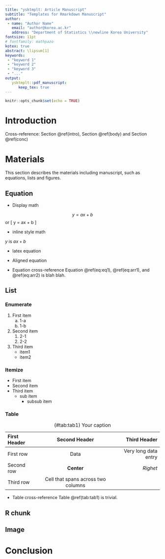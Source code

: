 ```yaml
---
title: "ysktmplt: Article Manuscript"
subtitle: "Templates for Rmarkdown Manuscript"
author: 
 - name: "Author Name"
   email: "author@korea.ac.kr"
   address: "Department of Statistics \\newline Korea University"
fontsize: 11pt
# fontfamily: mathpazo
kotex: true
abstract: \lipsum[1]
keywords: 
 - "keyword 1"
 - "keyword 2"
 - "keyword 3"
 - "..."
output: 
   ysktmplt::pdf_manuscript:
      keep_tex: true
---
```


```r
knitr::opts_chunk$set(echo = TRUE)
```

# Introduction {#intro}

Cross-reference: Section \@ref(intro), Section \@ref(body) and Section \@ref(conc)


# Materials {#body}

This section describes the materials including manuscript, such as equations, lists and figures.

## Equation {#eq}

- Display math

$$
y = ax + b
$$
or 
\[
y = ax + b
\]

- inline style math

$y$ is $ax + b$

- latex equation

\begin{equation}
y = ax + b (\#eq:eq1)
\end{equation}

- Aligned equation 

\begin{eqnarray}
y &=& ax + b (\#eq:arr1)
\\
\mathbf{y} &=& \mathbf{X} \boldsymbol{\beta} (\#eq:arr2)
\end{eqnarray}

- Equation cross-reference
Equation \@ref(eq:eq1), \@ref(eq:arr1), and \@ref(eq:arr2) is blah blah.


## List

### Enumerate {#enum}
1. First item
   a. 1-a 
   b. 1-b
2. Second item
   1. 2-1
   2. 2-2
3. Third item
   - item1
   - item2

### Itemize {#item}
- First item
- Second item
- Third item
   - sub item
      - subsub item

### Table {#tab}

| First Header  | Second Header | Third Header         |
| :------------ | :-----------: | -------------------: |
| First row     | Data          | Very long data entry |
| Second row    | **Center**    | *Righet*             |
| Third row     | Cell that spans across two columns  ||
Table: (\#tab:tab1) Your caption 

- Table cross-reference
Table \@ref(tab:tab1) is trivial.

## R chunk {#chunk}

## Image {#img}

# Conclusion {#conc}
\lipsum[3]
